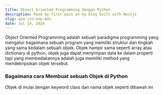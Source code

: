 ```yaml
---
title: Object Oriented Programming dengan Python
description: Read my first post on my blog built with Nextjs
slug: apa-itu-oop.mdx
date: Jul 14, 2024
---
```



Object Oriented Programming adalah sebuah paradigma programming yang mengatur bagaimana sebuah program yang
memiliki struktur dan tingkah yang sama kedalam sebuah objek. Objek hampir sama seperti array atau dictionary
di python, objek juga dapat menyimpan data ke dalam properti tapi yang membedakannya adalah juga memiliki method
yang mendekripsikan objek tersebut.
### Bagaimana cara Membuat sebuah Objek di Python
Objek di mulai dengan keyword class dan nama objek seperti dibawah ini
<Component src=
"1 class Ninja:
2    chakra = 10
3    def __init__(self, name, age):
4        self.name = name
5        self.age = age
">
</Component>
